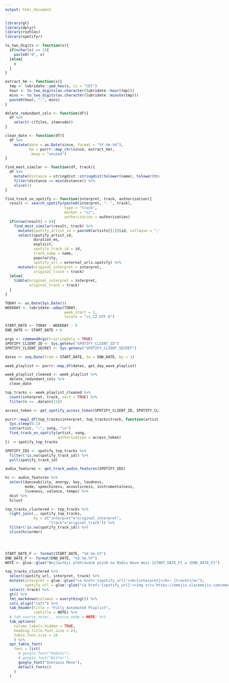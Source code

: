 ```yaml
---
output: html_document
---
```


<style>

body {
  font-family: Overpass Mono;
}

.flex-container {
  display: flex;
  flex-direction: row;
}

.playlist {
  flex: 60%;
  margin: 2em 2em 0em 0em;
}

.help {
  flex: 40%;
  align-self: end;
  margin: 2em 0em 0em 0em;
}

@media (max-width: 600px) {
  .flex-container {
    flex-direction: column;
  }
  
  .playlist, .help {
    flex: 100%;
  }
}

</style>

```r
library(gt)
library(dplyr)
library(rozhlas)
library(spotifyr)

to_two_digits <- function(x){
  if(nchar(x) == 1){
    paste0("0", x)
  }else{
    x
  }
}

extract_hm <- function(x){
  tmp <- lubridate::ymd_hms(x, tz = "CET")
  hour <- to_two_digits(as.character(lubridate::hour(tmp)))
  mins <- to_two_digits(as.character(lubridate::minute(tmp)))
  paste0(hour, ":", mins)
}

delete_redundant_cols <- function(df){
  df %>%
    select(-c(files, itemcode))
}

clean_date <- function(df){
  df %>%
    mutate(date = as.Date(since, format = "%Y-%m-%d"), 
           hm = purrr::map_chr(since, extract_hm), 
           .keep = "unused")
}

find_most_similar <- function(df, track){
  df %>%
    mutate(distance = stringdist::stringdist(tolower(name), tolower(track))) %>%
    filter(distance == min(distance)) %>%
    slice(1)
}

find_track_on_spotify <- function(interpret, track, authorization){
  result <- search_spotify(paste0(interpret, ": ", track), 
                           type = "track", 
                           market = "cz", 
                           authorization = authorization)
  if(nrow(result) > 0){
    find_most_similar(result, track) %>%
      mutate(spotify_artist_id = paste0(artists[[1]]$id, collapse = ";")) %>%
      select(spotify_artist_id,
             duration_ms,
             explicit,
             spotify_track_id = id,
             track_name = name, 
             popularity,
             spotify_url = external_urls.spotify) %>%
      mutate(original_interpret = interpret, 
             original_track = track)
  }else{
    tibble(original_interpret = interpret, 
           original_track = track)
  }
}

TODAY <- as.Date(Sys.Date())
WEEKDAY <- lubridate::wday(TODAY, 
                           week_start = 1, 
                           locale = "cs_CZ.UTF-8")

START_DATE <- TODAY - WEEKDAY - 6
END_DATE <- START_DATE + 6

args <- commandArgs(trailingOnly = TRUE)
SPOTIFY_CLIENT_ID <- Sys.getenv("SPOTIFY_CLIENT_ID")
SPOTIFY_CLIENT_SECRET <- Sys.getenv("SPOTIFY_CLIENT_SECRET")

dates <- seq.Date(from = START_DATE, to = END_DATE, by = 1)

week_playlist <- purrr::map_df(dates, get_day_wave_playlist)

week_playlist_cleaned <- week_playlist %>%
  delete_redundant_cols %>%
  clean_date

top_tracks <- week_playlist_cleaned %>% 
  count(interpret, track, sort = TRUE) %>%
  filter(n >= .data$n[15])

access_token <- get_spotify_access_token(SPOTIFY_CLIENT_ID, SPOTIFY_CLIENT_SECRET)

purrr::map2_df(top_tracks$interpret, top_tracks$track, function(artist, song) {
  Sys.sleep(0.1)
  cat(artist, ":", song, "\n")
  find_track_on_spotify(artist, song, 
                        authorization = access_token)
}) -> spotify_top_tracks

SPOTIFY_IDS <- spotify_top_tracks %>%
  filter(!is.na(spotify_track_id)) %>%
  pull(spotify_track_id)

audio_features <- get_track_audio_features(SPOTIFY_IDS)

hc <- audio_features %>%
  select(danceability, energy, key, loudness, 
         mode, speechiness, acousticness, instrumentalness, 
         liveness, valence, tempo) %>%
  dist %>%
  hclust

top_tracks_clustered <- top_tracks %>%
  right_join(., spotify_top_tracks, 
             by = c("interpret"="original_interpret", 
                    "track"="original_track")) %>%
  filter(!is.na(spotify_track_id)) %>%
  slice(hc$order)


```

<div>
</div>

<div class="flex-container">
<div class="playlist">
```r

START_DATE_F <- format(START_DATE, "%d.%m.%Y")
END_DATE_F <- format(END_DATE, "%d.%m.%Y")
NOTE <- glue::glue("Nejčastěji přehrávané písně na Radiu Wave mezi {START_DATE_F} a {END_DATE_F}")

top_tracks_clustered %>%
  select(spotify_url, interpret, track) %>%
  mutate(interpret = glue::glue("<a href='{spotify_url}'><b>{interpret}</b>: {track}</a>"), 
         spotify_url = glue::glue("<a href='{spotify_url}'><img src='https://emojis.slackmojis.com/emojis/images/1450319454/41/spotify.png?1450319454' width=20></a>")) %>%
  select(-track) %>%
  gt() %>%
  fmt_markdown(columns = everything()) %>%
  cols_align("left") %>%
  tab_header(title = "Fully Automated Playlist", 
             subtitle = NOTE) %>%
  # tab_source_note(., source_node = NOTE) %>%
  tab_options(
    column_labels.hidden = TRUE,
    heading.title.font.size = 23,
    table.font.size = 16
    ) %>%
  opt_table_font(
    font = list(
      # google_font("Roboto"),
      # google_font("Bitter"),
      google_font("Overpass Mono"),
      default_fonts()
    )
  )
```
</div>
<div class="help">
<b>Jak se generuje tenhle playlist?</b>
<ul>
<li>V pondělí se stáhnou písně přehrané na Radiu Wave v uplynulém týdnu s pomocí open dat Českého rozhlasu.</li>
<li>Z přehraných písní se vytvoří seznam cca 15 nejčastěji přehrávaných.</li>
<li>Písně na tomto seznamu se vyhledají na Spotify, aby se získal odkaz na píseň na Spotify a atributy audia. Písně, které se nenajdou na Spotify, jsou odstraněny.</li>
<li>Podle atributů audia z dat Spotify se seznam seřadí pomocí hierarchického shlukování tak, aby 'nejpodobnější' písně byly na výsledném seznamu vedle sebe. </li>
</ul>
</div>
</div>